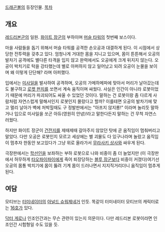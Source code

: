 [[드래곤볼]]의 등장인물.
[[목차]]
== 개요 ==
[[레드리본군]]의 일원. [[화이트 장군]]의 부하이며 [[머슬 타워]]의 첫번째 보스이다.

마을 사람들을 돕기 위해서 머슬 타워를 공격한 손오공과 대결하게 된다. 이 시점에서 상당한 전투력을 갖추고 있다. 엄청나게 거대한 몸을 지니고 있으며, 몸이 튼튼해서 오공의 발차기 공격에도 별다른 타격을 입지 않고 완력에서도 오공에게 크게 뒤지지 않는다. 오공이 박치기로 턱을 강타했는데 별로 아퍼하지 않고 일어났고 되려 오공이 눈물을 보이며 왜 이렇게 단단해? 라며 아퍼했다.

입에서는 [[미사일]]을 발사하여 공격하며, 오공의 가메하메파에 맞아서 머리가 날아갔는데도 불구하고 [[로켓 펀치]]를 쏘면서 계속 움직이며 싸웠다. 사실은 인간이 아니라 로봇이었기 때문에 머리가 파괴되어도 싸울 수 있었던 것이다. 말하는 건 로봇이랑 좀 다르게 사람처럼 자연스럽게 말해서인지 로봇인지 몰랐다고 할까? 이를테면 오공의 발차기에 맞고 멀리 날아가 벽에 처박힐때도 구 정발판에서는 "아프지 않지롱!" 이라며 놀리듯 말하거나 입으로 미사일을 쏘곤 아듀(영원히 안녕)!라고 말한다든지 말하는 건 무척 자연스러웠다.

하지만 화이트 장군이 [[건전지]]를 제때제때 갈아주지 않았던 탓에 곧 움직임이 멈춰버리고 말았다. 다만 오공은 로봇인지 모르고 세상에는 별 괴물도 다 있구나라며 놀랐고 움직임이 멈추자 한동안 보고있다가 그냥 위로 올라가서 [[무라사키 상사]]와 싸우게 된다.

극장판에서는 [[학선인]]을 보좌하는 부하 로봇으로 나와 비중이 좀 더 늘었지만 (이 극장판에서 허무하게 [[타오파이파이]]에게 죽어 퇴장당하는 [[블루 장군]]보다 비중이 커졌다)여기선 오공의 몸통 박치기에 몸이 뚫려 기계 몸이 드러나면서 지지직거리더니 움직임이 멈추게 된다.

== 여담 ==
모티브는 [[터미네이터]]의 [[아널드 슈워제네거]] 인듯. 똑같이 터미네이터 모티브의 캐릭터로는 [[16호]]가 있다.

[[닥터 게로]]나 인조인간과는 무슨 관련이 있는지 의문이다. 다만 레드리본 로봇이라면 인조인간 시험형일 수도 있을 듯.
